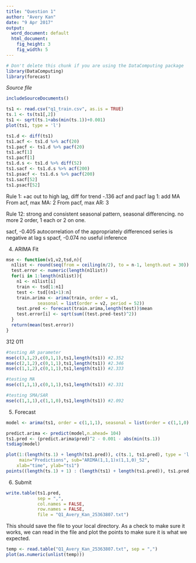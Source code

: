 ```yaml
---
title: "Question 1"
author: "Avery Kan"
date: "9 Apr 2017"
output:
  word_document: default
  html_document:
    fig_height: 3
    fig_width: 5
---
```

<!-- Don't edit in between this line and the one below -->
```r
# Don't delete this chunk if you are using the DataComputing package
library(DataComputing)
library(forecast)
```
*Source file* 
```r
includeSourceDocuments()
```
<!-- Don't edit the material above this line -->
```r
ts1 <- read.csv("q1_train.csv", as.is = TRUE)
ts.1 <- ts(ts1[,2])
ts1 <- sqrt(ts.1+abs(min(ts.1))+0.001)
plot(ts1, type = 'l')
```


```r
ts1.d <- diff(ts1)
ts1.acf <- ts1.d %>% acf(20) 
ts1.pacf <- ts1.d %>% pacf(20)
ts1.acf[1]
ts1.pacf[1]
ts1.d.s <- ts1.d %>% diff(52)
ts1.sacf <- ts1.d.s %>% acf(200)
ts1.psacf <- ts1.d.s %>% pacf(200)
ts1.sacf[52] 
ts1.psacf[52]
```
Rule 1: +ac out to high lag, diff for trend
-.136 acf and pacf lag 1: add MA
From acf, max MA: 2
From pacf, max AR: 3

Rule 12:  strong and consistent seasonal pattern,  seasonal differencing. no more 2 order, 1 each or 2 on one.

sacf, -0.405  autocorrelation of the appropriately differenced series is negative at lag s 
spacf, -0.074 no useful inference

4. ARIMA Fit

```r
mse <- function(v1,v2,tsd,n){
  n1list <- round(seq(from = ceiling(n/2), to = n-1, length.out = 30))
  test.error <- numeric(length(n1list))
  for(i in 1:length(n1list)){
    n1 <- n1list[i]
    train <- tsd[1:n1]
    test <- tsd[(n1+1):n]
    train.arima <- arima(train, order = v1, 
            seasonal = list(order = v2, period = 52)) 
    test.pred <- forecast(train.arima,length(test))$mean
    test.error[i] <- sqrt(sum((test.pred-test)^2))
  }
  return(mean(test.error))
}
```

312 011

```r
#testing AR parameter
mse(c(3,1,2),c(0,1,1),ts1,length(ts1)) #2.352
mse(c(2,1,2),c(0,1,1),ts1,length(ts1)) #2.346
mse(c(1,1,2),c(0,1,1),ts1,length(ts1)) #2.333

#testing MA 
mse(c(1,1,1),c(0,1,1),ts1,length(ts1)) #2.331

#testing SMA/SAR
mse(c(1,1,1),c(1,1,0),ts1,length(ts1)) #2.092

```


5. Forecast

```r
model <- arima(ts1, order = c(1,1,1), seasonal = list(order = c(1,1,0), period = 52))

predict.arima <- predict(model,n.ahead= 104)
ts1.pred <- (predict.arima$pred)^2 - 0.001 - abs(min(ts.1))
tsdiag(model)
```


```r
plot(1:(length(ts.1) + length(ts1.pred)), c(ts.1, ts1.pred), type = 'l', col = 1,
     main="Predictions", sub="ARIMA(1,1,1)x(1,1,0)_52", 
  	xlab="time", ylab="ts1")
points((length(ts.1) + 1) : (length(ts1) + length(ts1.pred)), ts1.pred, type = 'l', col = 2)

```



6. Submit
```r
write.table(ts1.pred,
            sep = ",",
            col.names = FALSE,
            row.names = FALSE,
            file = "Q1_Avery_Kan_25363807.txt")

```

This should save the file to your local directory. As a check to make sure it works, we can read in the file and plot the points to make sure it is what we expected.

```r
temp <- read.table("Q1_Avery_Kan_25363807.txt", sep = ",")
plot(as.numeric(unlist(temp)))
```


